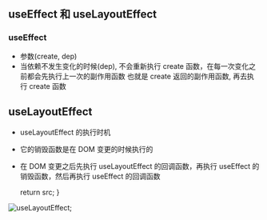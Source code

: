 ## useEffect 和 useLayoutEffect

### useEffect

- 参数(create, dep)
- 当依赖不发生变化的时候(dep), 不会重新执行 create 函数，在每一次变化之前都会先执行上一次的副作用函数
  也就是 create 返回的副作用函数, 再去执行 create 函数

## useLayoutEffect

- useLayoutEffect 的执行时机
- 它的销毁函数是在 DOM 变更的时候执行的
- 在 DOM 变更之后先执行 useLayoutEffect 的回调函数，再执行 useEffect 的销毁函数，然后再执行 useEffect 的回调函数


  return src;
}

<Image src={useLayoutEffect} alt="useLayoutEffect" loader={loaderProp} />;
